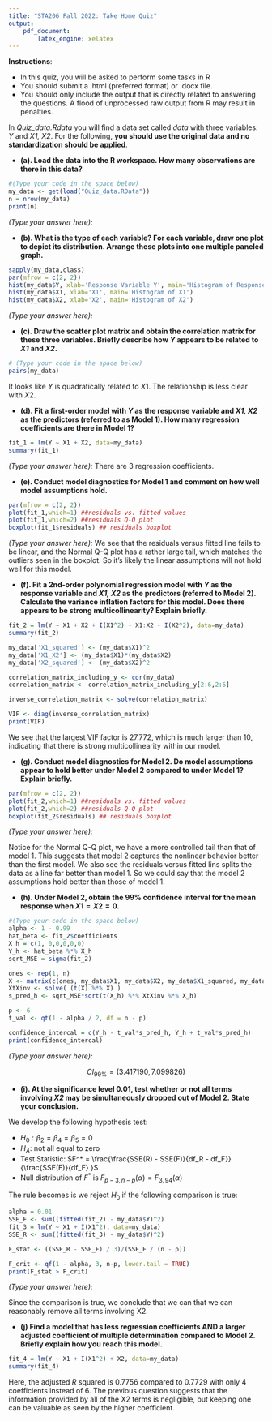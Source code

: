 ```yaml
---
title: "STA206 Fall 2022: Take Home Quiz"
output:
    pdf_document:
        latex_engine: xelatex
---
```




**Instructions**:  <br>

* In this quiz, you will be asked to perform some  tasks in R <br>
* You should submit a .html (preferred format) or .docx file. 
*  You should only include the output that is directly related to answering the questions. A flood of unprocessed raw output from R may result in penalties.  

In *Quiz_data.Rdata* you will find a data set called *data* with three variables: *Y* and *X1, X2*. For the following, **you should use the original data and no standardization should be applied**. 


* **(a). Load the data into the R workspace. How many observations are there in this data?  **<br>

```r
#(Type your code in the space below)
my_data <- get(load("Quiz_data.RData"))
n = nrow(my_data)
print(n)
```
*(Type your answer here):*
  
* **(b). What is the type of each variable? For each variable, draw one plot to depict its distribution. Arrange these plots into one multiple paneled graph. **<br> 
```r
sapply(my_data,class)
par(mfrow = c(2, 2))
hist(my_data$Y, xlab='Response Variable Y', main='Histogram of Response Variable')
hist(my_data$X1, xlab='X1', main='Histogram of X1')
hist(my_data$X2, xlab='X2', main='Histogram of X2')
```
*(Type your answer here):*

* **(c). Draw the scatter plot matrix and obtain the correlation matrix for these three variables. Briefly describe how *Y* appears to be related to *X1* and *X2*. **<br>

```r
# (Type your code in the space below)
pairs(my_data)
```

It looks like $Y$ is quadratically related to $X1$. The relationship is less clear with $X2.$

* **(d). Fit a first-order model with *Y* as the response variable and *X1, X2* as the predictors (referred to as Model 1). How many regression coefficients are there in Model 1? **<br>
```r
fit_1 = lm(Y ~ X1 + X2, data=my_data)
summary(fit_1)
```

*(Type your answer here):*
There are 3 regression coefficients. 

* **(e). Conduct model diagnostics for Model 1 and comment on how well model assumptions hold. **<br>
```r
par(mfrow = c(2, 2))
plot(fit_1,which=1) ##residuals vs. fitted values
plot(fit_1,which=2) ##residuals Q-Q plot
boxplot(fit_1$residuals) ## residuals boxplot
```

*(Type your answer here):*
We see that the residuals versus fitted line fails to be linear, and the Normal Q-Q plot has a rather large tail, which matches the outliers seen in the boxplot. So it's likely the linear assumptions will not hold well for this model. 

* **(f). Fit a 2nd-order polynomial regression model with *Y* as the response variable and *X1, X2* as the predictors (referred to Model 2).   Calculate the variance inflation factors for this model. Does there appears to be strong multicollinearity? Explain briefly.**<br>  


```r
fit_2 = lm(Y ~ X1 + X2 + I(X1^2) + X1:X2 + I(X2^2), data=my_data)
summary(fit_2)

my_data['X1_squared'] <- (my_data$X1)^2
my_data['X1_X2'] <- (my_data$X1)*(my_data$X2)
my_data['X2_squared'] <- (my_data$X2)^2

correlation_matrix_including_y <- cor(my_data)
correlation_matrix <- correlation_matrix_including_y[2:6,2:6]

inverse_correlation_matrix <- solve(correlation_matrix)

VIF <- diag(inverse_correlation_matrix)
print(VIF)
```

We see that the largest VIF factor is 27.772, which is much larger than 10, indicating that there is strong multicollinearity within our model. 

* **(g). Conduct model diagnostics for Model 2. Do model assumptions appear to hold better under Model 2 compared to under Model 1?  Explain briefly.  **<br>
```r
par(mfrow = c(2, 2))
plot(fit_2,which=1) ##residuals vs. fitted values
plot(fit_2,which=2) ##residuals Q-Q plot
boxplot(fit_2$residuals) ## residuals boxplot
```

*(Type your answer here):*

Notice for the Normal Q-Q plot, we have a more controlled tail than that of model 1. This suggests that model 2 captures the nonlinear behavior better than the first model. We also see the residuals versus fitted lins splits the data as a line far better than model 1. So we could say that the model 2 assumptions hold better than those of model 1. 

* **(h). Under Model 2, obtain the 99% confidence interval for the mean response when $X1=X2=0$. **<br>
```r
#(Type your code in the space below)
alpha <- 1 - 0.99
hat_beta <- fit_2$coefficients
X_h = c(1, 0,0,0,0,0)
Y_h <- hat_beta %*% X_h
sqrt_MSE = sigma(fit_2)

ones <- rep(1, n)
X <- matrix(c(ones, my_data$X1, my_data$X2, my_data$X1_squared, my_data$X1_X2, my_data$X2_squared), ncol = 6)
XtXinv <- solve( (t(X) %*% X) )
s_pred_h <- sqrt_MSE*sqrt(t(X_h) %*% XtXinv %*% X_h)

p <- 6
t_val <- qt(1 - alpha / 2, df = n - p)

confidence_intercal = c(Y_h - t_val*s_pred_h, Y_h + t_val*s_pred_h)
print(confidence_intercal)
```

*(Type your answer here):*


$$CI_{99 \%} = (3.417190, 7.099826)$$



* **(i). At the significance level 0.01, test whether or not all terms involving *X2*  may be simultaneously dropped out of Model 2. State your conclusion.  **<br> 

We develop the following hypothesis test: 

- $H_0 : \beta_2 = \beta_4 = \beta_5 = 0$ 
- $H_A :$ not all equal to zero 
- Test Statistic: $F^* = \frac{\frac{SSE(R) - SSE(F)}{df_R - df_F}}{\frac{SSE(F)}{df_F} }$
- Null distribution of $F^*$ is $F_{p - 3, n - p}(\alpha) = F_{3,94}(\alpha)$

The rule becomes is we reject $H_0$ if the following comparison is true:  

```r
alpha = 0.01
SSE_F <- sum((fitted(fit_2) - my_data$Y)^2)
fit_3 = lm(Y ~ X1 + I(X1^2), data=my_data)
SSE_R <- sum((fitted(fit_3) - my_data$Y)^2)

F_stat <- ((SSE_R - SSE_F) / 3)/(SSE_F / (n - p))

F_crit <- qf(1 - alpha, 3, n-p, lower.tail = TRUE)
print(F_stat > F_crit)
```

*(Type your answer here):*

Since the comparison is true, we conclude that we can that we can reasonably remove all terms involving X2.


* **(j) Find a model that has less regression coefficients AND a larger adjusted coefficient of multiple determination compared to Model 2.  Briefly explain how you reach this model. **<br>

```r
fit_4 = lm(Y ~ X1 + I(X1^2) + X2, data=my_data)
summary(fit_4)
```

Here, the adjusted $R$ squared is 0.7756 compared to 0.7729 with only 4 coefficients instead of 6. The previous question suggests that the information provided by all of the X2 terms is negligible, but keeping one can be valuable as seen by the higher coefficient. 